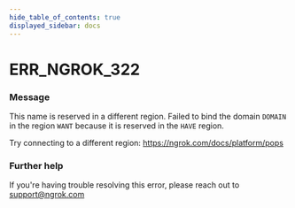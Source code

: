 ```yaml
---
hide_table_of_contents: true
displayed_sidebar: docs
---
```



# ERR_NGROK_322

### Message

This name is reserved in a different region.
Failed to bind the domain `DOMAIN` in the region `WANT` because it is reserved
in the `HAVE` region.

Try connecting to a different region: https://ngrok.com/docs/platform/pops

<ErrorDetails error="err_ngrok_322" />

### Further help

If you're having trouble resolving this error, please reach out to [support@ngrok.com](mailto:support@ngrok.com?subject=Help%20with%20ERR_NGROK_322)

